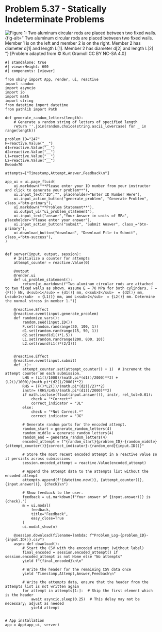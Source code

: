 # Problem 5.37 - Statically Indeterminate Problems {.unnumbered}

![Figure 1: Two aluminum circular rods are placed between two fixed walls. ](images/247.png){fig-alt=" Two aluminum circular rods are placed between two fixed walls. Member 1 is on the left and member 2 is on the right. Member 2 has diameter d[1] and length L[1]. Member 2 has diameter d[2] and length L[2] "}
\[Problem adapted from © Kurt Gramoll CC BY NC-SA 4.0\]

```shinylive-python
#| standalone: true
#| viewerHeight: 600
#| components: [viewer]

from shiny import App, render, ui, reactive
import random
import asyncio
import io
import math
import string
from datetime import datetime
from pathlib import Path

def generate_random_letters(length):
    # Generate a random string of letters of specified length
    return ''.join(random.choice(string.ascii_lowercase) for _ in range(length)) 

problem_ID="247"
F=reactive.Value("__")
d1=reactive.Value("__")
d2=reactive.Value("__")
L1=reactive.Value("__")
L2=reactive.Value("__")
Ewood=70

attempts=["Timestamp,Attempt,Answer,Feedback\n"]

app_ui = ui.page_fluid(
    ui.markdown("**Please enter your ID number from your instructor and click to generate your problem**"),
    ui.input_text("ID","", placeholder="Enter ID Number Here"),
    ui.input_action_button("generate_problem", "Generate Problem", class_="btn-primary"),
    ui.markdown("**Problem Statement**"),
    ui.output_ui("ui_problem_statement"),
    ui.input_text("answer","Your Answer in units of MPa", placeholder="Please enter your answer"),
    ui.input_action_button("submit", "Submit Answer", class_="btn-primary"),
    ui.download_button("download", "Download File to Submit", class_="btn-success"),
)


def server(input, output, session):
    # Initialize a counter for attempts
    attempt_counter = reactive.Value(0)

    @output
    @render.ui
    def ui_problem_statement():
        return[ui.markdown(f"Two aluminum circular rods are attached to two fixed walls as shown. Assume E = 70 MPa for both cylinders, F = {F()} kN, d<sub>1</sub> = {d1()} mm, d<sub>2</sub>  = {d2()} mm, L<sub>1</sub>  = {L1()} mm, and L<sub>2</sub>  = {L2()} mm. Determine the normal stress in member 1.")]
    
    @reactive.Effect
    @reactive.event(input.generate_problem)
    def randomize_vars():
        random.seed(input.ID())
        F.set(random.randrange(20, 100, 1))
        d1.set(random.randrange(15, 50, 1))
        d2.set(round(d1()*1.5))
        L1.set(random.randrange(200, 800, 10))
        L2.set(round(L1()*(2/3)))
       
        
    @reactive.Effect
    @reactive.event(input.submit)
    def _():
        attempt_counter.set(attempt_counter() + 1)  # Increment the attempt counter on each submission.
        LHS = (L1()/1000)/(math.pi*(d1()/2000)**2) + (L2()/1000)/(math.pi*(d2()/2000)**2)
        RHS = (F()*L2())/(math.pi*(d2()/2)**2)
        instr= (RHS/LHS)/(math.pi*(d1()/2000)**2)
        if math.isclose(float(input.answer()), instr, rel_tol=0.01):
            check = "*Correct*"
            correct_indicator = "JL"
        else:
            check = "*Not Correct.*"
            correct_indicator = "JG"

        # Generate random parts for the encoded attempt.
        random_start = generate_random_letters(4)
        random_middle = generate_random_letters(4)
        random_end = generate_random_letters(4)
        encoded_attempt = f"{random_start}{problem_ID}-{random_middle}{attempt_counter()}{correct_indicator}-{random_end}{input.ID()}"

        # Store the most recent encoded attempt in a reactive value so it persists across submissions
        session.encoded_attempt = reactive.Value(encoded_attempt)

        # Append the attempt data to the attempts list without the encoded attempt
        attempts.append(f"{datetime.now()}, {attempt_counter()}, {input.answer()}, {check}\n")

        # Show feedback to the user.
        feedback = ui.markdown(f"Your answer of {input.answer()} is {check}.")
        m = ui.modal(
            feedback,
            title="Feedback",
            easy_close=True
        )
        ui.modal_show(m)

    @session.download(filename=lambda: f"Problem_Log-{problem_ID}-{input.ID()}.csv")
    async def download():
        # Start the CSV with the encoded attempt (without label)
        final_encoded = session.encoded_attempt() if session.encoded_attempt is not None else "No attempts"
        yield f"{final_encoded}\n\n"
        
        # Write the header for the remaining CSV data once
        yield "Timestamp,Attempt,Answer,Feedback\n"
        
        # Write the attempts data, ensure that the header from the attempts list is not written again
        for attempt in attempts[1:]:  # Skip the first element which is the header
            await asyncio.sleep(0.25)  # This delay may not be necessary; adjust as needed
            yield attempt


# App installation
app = App(app_ui, server)
```
